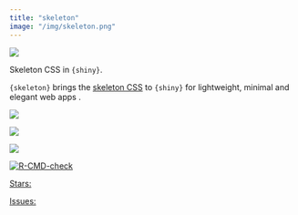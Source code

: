 ```yaml
---
title: "skeleton"
image: "/img/skeleton.png"
---
```


::: {.grid}

::: {.g-col-6}

![](/img/skeleton.png)

:::

::: {.g-col-6}

Skeleton CSS in `{shiny}`.

`{skeleton}` brings the [skeleton CSS](http://getskeleton.com/) to `{shiny}` for lightweight, minimal and elegant web apps .

<div align = "center">

<img src = "https://lifecycle.r-lib.org/articles/figures/lifecycle-experimental.svg">

<a  target = "_blank" href="https://CRAN.R-project.org/package=skeleton">
<img src = "https://www.r-pkg.org/badges/version/skeleton">
</a>

<a  target = "_blank" href="https://cranlogs.r-pkg.org/downloads/total/last-month/skeleton">
  <img src = "https://cranlogs.r-pkg.org/badges/skeleton">
</a>

<a  target = "_blank" href="https://github.com/colinfay/skeleton/actions">
 <img src="https://github.com/colinfay/skeleton/workflows/R-CMD-check/badge.svg" alt="R-CMD-check"/>
</a>

<a class="github-button"  target = "_blank" href="https://github.com/colinfay/skeleton" data-icon="octicon-star" data-show-count="true" aria-label="Star this on GitHub">Stars:</a>

<a class="github-button"  target = "_blank" href="https://github.com/colinfay/skeleton/issues" data-icon="octicon-issue-opened"  data-show-count="true" aria-label="Issue buttons/github-buttons on GitHub">Issues: </a>
</div>

:::

:::


<script async defer src="https://buttons.github.io/buttons.js"></script>
